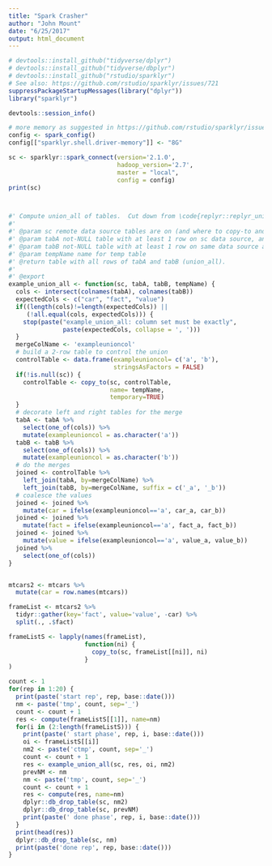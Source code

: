 ```yaml
---
title: "Spark Crasher"
author: "John Mount"
date: "6/25/2017"
output: html_document
---
```


```r
# devtools::install_github("tidyverse/dplyr")
# devtools::install_github("tidyverse/dbplyr")
# devtools::install_github("rstudio/sparklyr")
# See also: https://github.com/rstudio/sparklyr/issues/721
suppressPackageStartupMessages(library("dplyr"))
library("sparklyr")

devtools::session_info()

# more memory as suggested in https://github.com/rstudio/sparklyr/issues/783
config <- spark_config()
config[["sparklyr.shell.driver-memory"]] <- "8G"

sc <- sparklyr::spark_connect(version='2.1.0',
                              hadoop_version='2.7',
                              master = "local",
                              config = config)
print(sc)



#' Compute union_all of tables.  Cut down from \code{replyr::replyr_union_all()} for debugging.
#'
#' @param sc remote data source tables are on (and where to copy-to and work), NULL for local tables.
#' @param tabA not-NULL table with at least 1 row on sc data source, and columns \code{c("car", "fact", "value")}.
#' @param tabB not-NULL table with at least 1 row on same data source as tabA and columns \code{c("car", "fact", "value")}.
#' @param tempName name for temp table
#' @return table with all rows of tabA and tabB (union_all).
#'
#' @export
example_union_all <- function(sc, tabA, tabB, tempName) {
  cols <- intersect(colnames(tabA), colnames(tabB))
  expectedCols <- c("car", "fact", "value")
  if((length(cols)!=length(expectedCols)) ||
     (!all.equal(cols, expectedCols))) {
    stop(paste("example_union_all: column set must be exactly",
               paste(expectedCols, collapse = ', ')))
  }
  mergeColName <- 'exampleunioncol'
  # build a 2-row table to control the union
  controlTable <- data.frame(exampleunioncol= c('a', 'b'),
                             stringsAsFactors = FALSE)
  if(!is.null(sc)) {
    controlTable <- copy_to(sc, controlTable,
                            name= tempName,
                            temporary=TRUE)
  }
  # decorate left and right tables for the merge
  tabA <- tabA %>%
    select(one_of(cols)) %>%
    mutate(exampleunioncol = as.character('a'))
  tabB <- tabB %>%
    select(one_of(cols)) %>%
    mutate(exampleunioncol = as.character('b'))
  # do the merges
  joined <- controlTable %>%
    left_join(tabA, by=mergeColName) %>%
    left_join(tabB, by=mergeColName, suffix = c('_a', '_b'))
  # coalesce the values
  joined <- joined %>%
    mutate(car = ifelse(exampleunioncol=='a', car_a, car_b))
  joined <- joined %>%
    mutate(fact = ifelse(exampleunioncol=='a', fact_a, fact_b))
  joined <- joined %>%
    mutate(value = ifelse(exampleunioncol=='a', value_a, value_b))
  joined %>%
    select(one_of(cols))
}


mtcars2 <- mtcars %>%
  mutate(car = row.names(mtcars))

frameList <- mtcars2 %>%
  tidyr::gather(key='fact', value='value', -car) %>%
  split(., .$fact)

frameListS <- lapply(names(frameList),
                     function(ni) {
                       copy_to(sc, frameList[[ni]], ni)
                     }
)

count <- 1
for(rep in 1:20) {
  print(paste('start rep', rep, base::date()))
  nm <- paste('tmp', count, sep='_')
  count <- count + 1
  res <- compute(frameListS[[1]], name=nm)
  for(i in (2:length(frameListS))) {
    print(paste(' start phase', rep, i, base::date()))
    oi <- frameListS[[i]]
    nm2 <- paste('ctmp', count, sep='_')
    count <- count + 1
    res <- example_union_all(sc, res, oi, nm2)
    prevNM <- nm
    nm <- paste('tmp', count, sep='_')
    count <- count + 1
    res <- compute(res, name=nm)
    dplyr::db_drop_table(sc, nm2)
    dplyr::db_drop_table(sc, prevNM)
    print(paste(' done phase', rep, i, base::date()))
  }
  print(head(res))
  dplyr::db_drop_table(sc, nm)
  print(paste('done rep', rep, base::date()))
}
```
